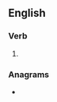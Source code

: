 ==English==

===Verb===
{{head|en|verb form}}

# {{present participle of|loose|lang=en|nocat=1}}

===Anagrams===
* {{anagrams|en|a=gilnoos|olingos|soloing|sooling}}